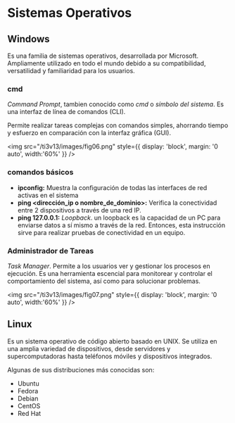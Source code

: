 # Sistemas Operativos

## Windows
Es una familia de sistemas operativos, desarrollada por Microsoft. Ampliamente utilizado en todo el mundo debido a su compatibilidad, versatilidad y familiaridad para los usuarios. 

### cmd
*Command Prompt*, tambien conocido como *cmd* o *símbolo del sistema*. Es una interfaz de línea de comandos (CLI).

Permite realizar tareas complejas con comandos simples, ahorrando tiempo y esfuerzo en comparación con la interfaz gráfica (GUI).

<img 
    src="/ti3v13/images/fig06.png"
    style={{ display: 'block', margin: '0 auto', width:'60%' }} 
/>

### comandos básicos
- **ipconfig:** Muestra la configuración de todas las interfaces de red activas en el sistema
- **ping \<dirección_ip o nombre_de_dominio\>:** Verifica la conectividad entre 2 dispositivos a través de una red IP.
- **ping 127.0.0.1:** *Loopback*. un loopback es la capacidad de un PC para enviarse datos a sí mismo a través de la red. Entonces, esta instrucción sirve para realizar pruebas de conectividad en un equipo.

### Administrador de Tareas
*Task Manager*. Permite a los usuarios ver y gestionar los procesos en ejecución. Es una herramienta escencial para monitorear y controlar el comportamiento del sistema, así como para solucionar problemas.

<img 
    src="/ti3v13/images/fig07.png"
    style={{ display: 'block', margin: '0 auto', width:'60%' }} 
/>

## Linux

Es un sistema operativo de código abierto basado en UNIX. Se utiliza en una amplia variedad de dispositivos, desde servidores y supercomputadoras hasta teléfonos móviles y dispositivos integrados.

Algunas de sus distribuciones más conocidas son:

- Ubuntu
- Fedora
- Debian
- CentOS
- Red Hat